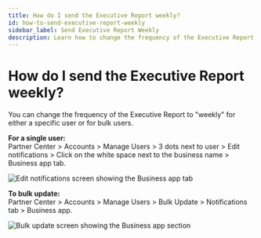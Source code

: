 ```yaml
---
title: How do I send the Executive Report weekly?
id: how-to-send-executive-report-weekly
sidebar_label: Send Executive Report Weekly
description: Learn how to change the frequency of the Executive Report to weekly for individual users or in bulk.
---
```


# How do I send the Executive Report weekly?

You can change the frequency of the Executive Report to "weekly" for either a specific user or for bulk users.

**For a single user:**  
Partner Center > Accounts > Manage Users > 3 dots next to user > Edit notifications > Click on the white space next to the business name > Business app tab.  

![Edit notifications screen showing the Business app tab](./img/edit-notifications-business-app.jpg)

**To bulk update:**  
Partner Center > Accounts > Manage Users > Bulk Update > Notifications tab > Business app.

![Bulk update screen showing the Business app section](./img/bulk-update-business-app.jpg)